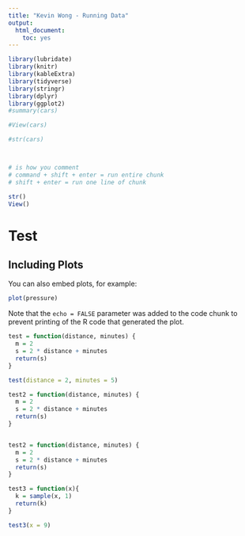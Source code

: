 ```yaml
---
title: "Kevin Wong - Running Data"
output:
  html_document:
    toc: yes
---
```


```r
library(lubridate)
library(knitr)
library(kableExtra)
library(tidyverse)
library(stringr)
library(dplyr)
library(ggplot2)
#summary(cars)

#View(cars)

#str(cars)



# is how you comment
# command + shift + enter = run entire chunk
# shift + enter = run one line of chunk
```


```r
str()
View()
```

# Test
## Including Plots
<!--
this is how you can create tabs for table of contents
-->

You can also embed plots, for example:

```r
plot(pressure)
```


Note that the `echo = FALSE` parameter was added to the code chunk to prevent printing of the R code that generated the plot.



```r
test = function(distance, minutes) {
  m = 2
  s = 2 * distance + minutes
  return(s)
}

test(distance = 2, minutes = 5)
```




```r
test2 = function(distance, minutes) {
  m = 2
  s = 2 * distance + minutes
  return(s)
}


test2 = function(distance, minutes) {
  m = 2
  s = 2 * distance + minutes
  return(s)
}

test3 = function(x){
  k = sample(x, 1)
  return(k)
}

test3(x = 9)
```





